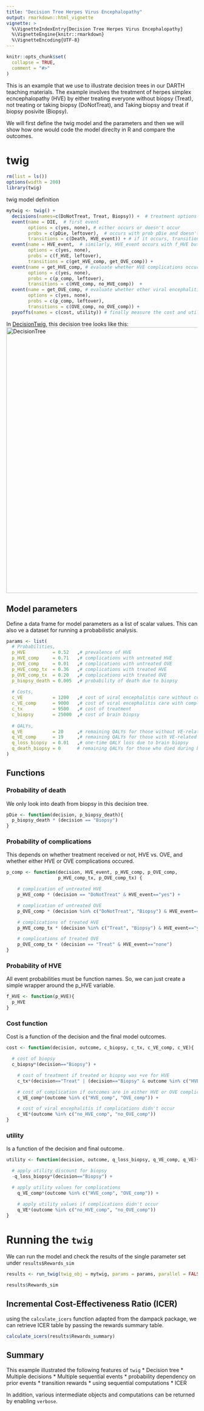 ```yaml
---
title: "Decision Tree Herpes Virus Encephalopathy"
output: rmarkdown::html_vignette
vignette: >
  %\VignetteIndexEntry{Decision Tree Herpes Virus Encephalopathy}
  %\VignetteEngine{knitr::rmarkdown}
  %\VignetteEncoding{UTF-8}
---
```


```r
knitr::opts_chunk$set(
  collapse = TRUE,
  comment = "#>"
)
```

This is an example that we use to illustrate decision trees in our DARTH teaching materials.  The example involves the treatment of herpes simplex ecncephalopathy (HVE) by either treating everyone without biopsy (Treat), not treating or taking biopsy (DoNotTreat), and Taking biopsy and treat if biopsy posivite (Biopsy). 

We will first define the twig model and the parameters and then we will show how one would code the model direclty in R and compare the outcomes. 

# twig
```r
rm(list = ls())
options(width = 200) 
library(twig)
```

twig model definition

```r
mytwig <- twig() + 
  decisions(names=c(DoNotTreat, Treat, Biopsy)) +  # treatment options
  event(name = DIE,  # first event
        options = c(yes, none), # either occurs or doesn't occur
        probs = c(pDie, leftover),  # occurs with prob pDie and doesn't occur with 1-pDie (leftover)
        transitions = c(Death, HVE_event)) + # if it occurs, transitions to Death, otherwise the HVE_event
  event(name = HVE_event,  # similarly, HVE_event occurs with f_HVE but if not it will be OVE
        options = c(yes, none), 
        probs = c(f_HVE, leftover), 
        transitions = c(get_HVE_comp, get_OVE_comp)) +
  event(name = get_HVE_comp, # evaluate whether HVE complications occured 
        options = c(yes, none), 
        probs = c(p_comp, leftover),
        transitions = c(HVE_comp, no_HVE_comp))  +
  event(name = get_OVE_comp, # evaluate whether other viral encephalitis (OVE) complications occured
        options = c(yes, none), 
        probs = c(p_comp, leftover),
        transitions = c(OVE_comp, no_OVE_comp)) + 
  payoffs(names = c(cost, utility)) # finally measure the cost and utilities 

```

In [DecisionTwig](https://www.dashlab.ca/projects/decision_twig/), this decision tree looks like this:
![DecisionTree](../man/figures/decision_tree_twig.png){width=700px}

## Model parameters
Define a data frame for model parameters as a list of scalar values.  This can also ve a dataset for running a probabilistic analysis.

```r
params <- list(
  # Probabilities,
  p_HVE          = 0.52   ,# prevalence of HVE
  p_HVE_comp     = 0.71   ,# complications with untreated HVE
  p_OVE_comp     = 0.01   ,# complications with untreated OVE
  p_HVE_comp_tx  = 0.36   ,# complications with treated HVE
  p_OVE_comp_tx  = 0.20   ,# complications with treated OVE
  p_biopsy_death = 0.005  ,# probability of death due to biopsy
  
  # Costs,
  c_VE           = 1200   ,# cost of viral encephalitis care without complications
  c_VE_comp      = 9000   ,# cost of viral encephalitis care with complications
  c_tx           = 9500   ,# cost of treatment
  c_biopsy       = 25000  ,# cost of brain biopsy
  
  # QALYs,
  q_VE           = 20     ,# remaining QALYs for those without VE-related complications
  q_VE_comp      = 19     ,# remaining QALYs for those with VE-related complications
  q_loss_biopsy  = 0.01   ,# one-time QALY loss due to brain biopsy
  q_death_biopsy = 0      # remaining QALYs for those who died during biopsy
)

```

## Functions

### Probability of death
We only look into death from biopsy in this decision tree.

```r

pDie <- function(decision, p_biopsy_death){
  p_biopsy_death * (decision == "Biopsy")
}
```

### Probability of complications
This depends on whether treatment received or not, HVE vs. OVE, and whether either HVE or OVE complications occured. 
```r
p_comp <- function(decision, HVE_event, p_HVE_comp, p_OVE_comp, 
                   p_HVE_comp_tx, p_OVE_comp_tx) {

    # complication of untreated HVE
    p_HVE_comp * (decision == "DoNotTreat" & HVE_event=="yes") + 

    # complication of untreated OVE
    p_OVE_comp * (decision %in% c("DoNotTreat", "Biopsy") & HVE_event=="none") + 

    # complications of treated HVE
    p_HVE_comp_tx * (decision %in% c("Treat", "Biopsy") & HVE_event=="yes") + 

    # complications of treated OVE
    p_OVE_comp_tx * (decision == "Treat" & HVE_event=="none")
}
```


### Probability of HVE
All event probabilities must be function names. So, we can just create a simple wrapper around the p_HVE variable. 

```r
f_HVE <- function(p_HVE){
  p_HVE
}
```

### Cost function
Cost is a function of the decision and the final model outcomes. 
```r
cost <- function(decision, outcome, c_biopsy, c_tx, c_VE_comp, c_VE){ 

  # cost of biopsy
  c_biopsy*(decision=="Biopsy") + 

    # cost of treatment if treated or biopsy was +ve for HVE
    c_tx*(decision=="Treat" | (decision=="Biopsy" & outcome %in% c("HVE_comp", "no_HVE_comp"))) + 

    # cost of complication if outcomes are in either HVE or OVE complications
    c_VE_comp*(outcome %in% c("HVE_comp", "OVE_comp")) + 

    # cost of viral encephalitis if complications didn't occur
    c_VE*(outcome %in% c("no_HVE_comp", "no_OVE_comp")) 
}
```

### utility 
Is a function of the decision and final outcome. 
```r
utility <- function(decision, outcome, q_loss_biopsy, q_VE_comp, q_VE){

  # apply utility discount for biopsy
  -q_loss_biopsy*(decision=="Biopsy") + 

  # apply utility values for complications
    q_VE_comp*(outcome %in% c("HVE_comp", "OVE_comp")) + 

    # apply utility values if complications didn't occur
    q_VE*(outcome %in% c("no_HVE_comp", "no_OVE_comp"))
}
```



# Running the `twig`
We can run the model and check the results of the single parameter set under `results$Rewards_sim`

``` r
results <- run_twig(twig_obj = mytwig, params = params, parallel = FALSE, progress_bar = FALSE)

results$Rewards_sim
```

## Incremental Cost-Effectiveness Ratio (ICER)
using the `calculate_icers` function adapted from the dampack package, we can retrieve ICER table by passing the rewards summary table.
``` R
calculate_icers(results$Rewards_summary)
```


## Summary
This example illustrated the following features of `twig`
* Decision tree
* Multiple decisions
* Multiple sequential events
* probability dependency on prior events
* transition rewards
* using sequential computations
* ICER

In addition, various intermediate objects and computations can be returned by enabling `verbose`.


